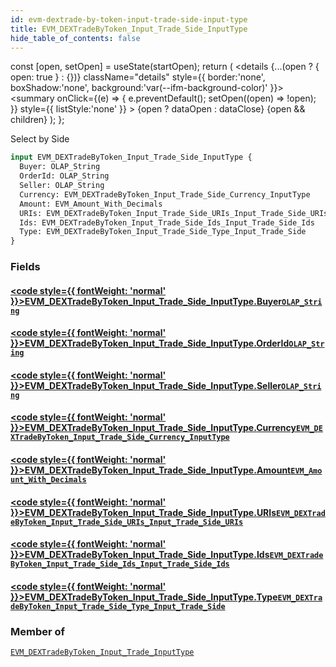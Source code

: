 ```yaml
---
id: evm-dextrade-by-token-input-trade-side-input-type
title: EVM_DEXTradeByToken_Input_Trade_Side_InputType
hide_table_of_contents: false
---
```







  const [open, setOpen] = useState(startOpen);
  return (
    <details {...(open ? { open: true } : {})} className="details" style={{ border:'none', boxShadow:'none', background:'var(--ifm-background-color)' }}>
      <summary
        onClick={(e) => {
          e.preventDefault();
          setOpen((open) => !open);
        }}
        style={{ listStyle:'none' }}
      >
      {open ? dataOpen : dataClose}
      </summary>
      {open && children}
    </details>
  );
};




Select by Side


```graphql
input EVM_DEXTradeByToken_Input_Trade_Side_InputType {
  Buyer: OLAP_String
  OrderId: OLAP_String
  Seller: OLAP_String
  Currency: EVM_DEXTradeByToken_Input_Trade_Side_Currency_InputType
  Amount: EVM_Amount_With_Decimals
  URIs: EVM_DEXTradeByToken_Input_Trade_Side_URIs_Input_Trade_Side_URIs
  Ids: EVM_DEXTradeByToken_Input_Trade_Side_Ids_Input_Trade_Side_Ids
  Type: EVM_DEXTradeByToken_Input_Trade_Side_Type_Input_Trade_Side
}
```




### Fields

#### [<code style={{ fontWeight: 'normal' }}>EVM_DEXTradeByToken_Input_Trade_Side_InputType.<b>Buyer</b></code>](#)<Bullet />[`OLAP_String`](/docs/graphql-reference/inputs/olap-string) <Badge class="secondary" text="input"/>
> 
> 

#### [<code style={{ fontWeight: 'normal' }}>EVM_DEXTradeByToken_Input_Trade_Side_InputType.<b>OrderId</b></code>](#)<Bullet />[`OLAP_String`](/docs/graphql-reference/inputs/olap-string) <Badge class="secondary" text="input"/>
> 
> 

#### [<code style={{ fontWeight: 'normal' }}>EVM_DEXTradeByToken_Input_Trade_Side_InputType.<b>Seller</b></code>](#)<Bullet />[`OLAP_String`](/docs/graphql-reference/inputs/olap-string) <Badge class="secondary" text="input"/>
> 
> 

#### [<code style={{ fontWeight: 'normal' }}>EVM_DEXTradeByToken_Input_Trade_Side_InputType.<b>Currency</b></code>](#)<Bullet />[`EVM_DEXTradeByToken_Input_Trade_Side_Currency_InputType`](/docs/graphql-reference/inputs/evm-dextrade-by-token-input-trade-side-currency-input-type) <Badge class="secondary" text="input"/>
> 
> 

#### [<code style={{ fontWeight: 'normal' }}>EVM_DEXTradeByToken_Input_Trade_Side_InputType.<b>Amount</b></code>](#)<Bullet />[`EVM_Amount_With_Decimals`](/docs/graphql-reference/inputs/evm-amount-with-decimals) <Badge class="secondary" text="input"/>
> 
> 

#### [<code style={{ fontWeight: 'normal' }}>EVM_DEXTradeByToken_Input_Trade_Side_InputType.<b>URIs</b></code>](#)<Bullet />[`EVM_DEXTradeByToken_Input_Trade_Side_URIs_Input_Trade_Side_URIs`](/docs/graphql-reference/inputs/evm-dextrade-by-token-input-trade-side-uris-input-trade-side-uris) <Badge class="secondary" text="input"/>
> 
> 

#### [<code style={{ fontWeight: 'normal' }}>EVM_DEXTradeByToken_Input_Trade_Side_InputType.<b>Ids</b></code>](#)<Bullet />[`EVM_DEXTradeByToken_Input_Trade_Side_Ids_Input_Trade_Side_Ids`](/docs/graphql-reference/inputs/evm-dextrade-by-token-input-trade-side-ids-input-trade-side-ids) <Badge class="secondary" text="input"/>
> 
> 

#### [<code style={{ fontWeight: 'normal' }}>EVM_DEXTradeByToken_Input_Trade_Side_InputType.<b>Type</b></code>](#)<Bullet />[`EVM_DEXTradeByToken_Input_Trade_Side_Type_Input_Trade_Side`](/docs/graphql-reference/inputs/evm-dextrade-by-token-input-trade-side-type-input-trade-side) <Badge class="secondary" text="input"/>
> 
> 



### Member of

[`EVM_DEXTradeByToken_Input_Trade_InputType`](/docs/graphql-reference/inputs/evm-dextrade-by-token-input-trade-input-type)  <Badge class="secondary" text="input"/>

